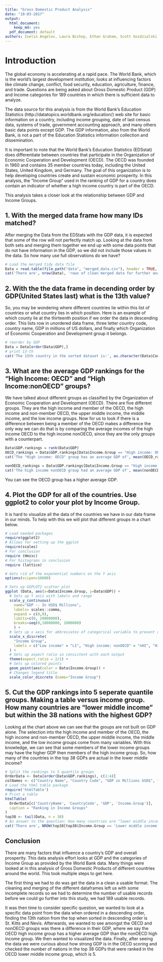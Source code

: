 ---
title: "Gross Domestic Product Analysis"
date: "10-03-2017"
output:
  html_document:
    keep_md: yes
  pdf_document: default
authors: Ivelin Angelov, Laura Bishop, Ethan Graham, Scott Gozdzialski
---

# Introduction
The global economy is accelerating at a rapid pace.
The World Bank, which is the world's largest development institution, looks at influencing factors like climate change, conflict, food security, education, agriculture, finance, and trade.
Questions are being asked about Gross Domestic Product (GDP) and Income categories for 189 countries in which there is sufficient data to analyze. 

The data source for this analysis is from the World Bank's Education Statistics (http://datatopics.worldbank.org/education/) web site for basic information on a country, including income grouping, date of last census data, systems of trade, government accounting approach, and many others basic data points except GDP. The GDP information, also from the World Bank, is not a part of the Education Statistics information collection and dissemination. 

It is important to note that the World Bank's Education Statistics (EDSstat) does differentiate between countries that participate in the Organization of Economic Cooperation and Development (OECD). The OECD was founded in 1960 and contains 35 member countries today, including the United States, United Kingdom, and Germany.
The goal of this organization is to help developing countries create and sustain economic prosperity.
In this analysis, the  "Income Group" used in the ranking of GDP for a country does contain an indicator of whether a high income country is part of the OECD.<br/>

This analysis takes a closer look at the relationship between GDP and Income Groups.

## 1. With the merged data frame how many IDs matched?

After merging the Data from the EDStats with the GDP data, it is expected that some of the row will not perfectly match up.  Looking at the data from both sets and merging them together we end up with some data points that do not have information in the GDP, so we did not include those values in the data. So how many use full observations do we have?

```{r}
# Load the merged tidy data file
Data = read.table(file.path("data", "merged_data.csv"), header = TRUE, encoding='UTF-8')
cat('There are', nrow(Data), 'rows of clean merged data for further analysis.')
```


## 2. With the the data frame in decending order by GDP(United States last) what is the 13th value?
So, you may be wondering where different countries lie within this list of countries or what country lies in which position.
Here is an example of which county lie at the thirteenth position if we order the data in descending order.
This lists row in unordered data frame, three letter country code, country name, GDP in millions of US dollars, and finally which Organization of Economic Cooperation and Development group it belongs.

```{r}
# reorder by GDP
Data = Data[order(Data$GDP),]
# print 13-th
cat('The 13th country in the sorted dataset is:', as.character(Data$CountryName[13]))
```

## 3. What are the average GDP rankings for the "High Income: OECD" and "High Income:nonOECD" groups?

We have talked about different groups as classified by the Organization of Economic Cooperation and Development (OECD).
There are five different groups.
They are the high income and member of the OECD, the high income and non-member OECD, the upper middle income, the middle income, and the low income groups.
Now for us to look if there is a difference between being a member of the OECD makes a difference the only way we can do that is by comparing the average incomes of the high income OECD to the high income nonOECD, since they are the only groups with a counterpart.<br/> 

```{r}
Data$GDP.rankings = rank(Data$GDP)
OECD_rankings = Data$GDP.rankings[Data$Income.Group == "High income: OECD"]
cat('The "High income: OECD" group has an average GDP of', mean(OECD_rankings),'millions in US dollars.')

nonOECD_rankings = Data$GDP.rankings[Data$Income.Group == "High income: nonOECD"]
cat('The high income nonOECD group had an average GDP of', mean(nonOECD_rankings), 'millions in US dollars.')
```
You can see the OECD group has a higher average GDP.

## 4. Plot the GDP for all of the countries. Use ggplot2 to color your plot by Income Group.

It is hard to visualize all the data of the countries we have in our data frame in our minds.
To help with this we will plot that different groups in a chart below.
```{r message=F}
# Load needed packages
require(ggplot2)
# Allows for setting up the ggplot
require(scales) 
# For conclusion
require (Hmisc) 
# For histograms in conclusion
require (lattice) 

# Gets rid of the exponential numbers on the Y axis
options(scipen=10000)  

# Sets up GGPLOT2 scatter plot
ggplot (Data, aes(x=Data$Income.Group, y=Data$GDP)) + 
  # Sets up Y axis with labels and range
  scale_y_continuous(
    name="GDP -- In USD$ Millions",
    labels= scales::comma,
    expand = c(0,0),
    limits=c(0, 20000000),
    breaks=seq(0,18000000, 2000000)
    ) + 
  # Sets up x axis for abbreviates of categorical variable to prevent overlap and promote readability
  scale_x_discrete(
    "Income Group",
    labels = c("Low income" = "LI", "High income: nonOECD" = "nHI", "High income: OECD" = "oHI", "Lower middle income" = "LMI", "Upper middle income" = "UMI")
  ) + 
  # Sets up aspect ratio so consistent with each output
  theme(aspect.ratio = 2/1) + 
  # Sets up colored points
  geom_point(aes(color = Data$Income.Group)) +  
  # Changes legend title
  scale_color_discrete (name="Income Group")
```

## 5. Cut the GDP rankings into 5 seperate quantile groups. Making a table versus income group. How many countries are "lower middle income" but within the 38 nations with the highest GDP?
Looking at the chart above we can see that the groups are not built on GDP alone.
The selection into the high income and member of the OECD, the high income and non-member OECD, the upper middle income, the middle income, and the low income groups come from many variables.
With this knowledge, we can see that some members of the lower income groups may have the higher GDP then members of the high income group.
So, how many of the countries in the top 38 GDPs are actual in the lower middle income?  

```{r message=F}
# Split the rankings to 5 quantile groups
OrderData <- Data[order(Data$GDP.rankings), c(1:4)]
colNames <- c("Country Name", "Country Code", "GDP in Millions USD$", "Income Group")
# Load the thml table package
require('htmlTable')
# Print a table
htmlTable(
  OrderData[c('CountryName', 'CountryCode', 'GDP', 'Income.Group')],
  caption = "Ranking in Income Groups"
)
top38 <- tail(Data, n = 38)
# An answer to the question: How many countries are "lower middle income" but within the 38 nations with the highest GDP
cat('There are', NROW(top38[top38$Income.Group == 'Lower middle income', ]), 'countries "lower middle income" but within the 38 nations with the highest GDP')

```
## Conclusion
There are many factors that influence a country's GDP and overall prosperity.
This data analysis effort looks at GDP and the categories of Income Group as provided by the World Bank data.
Many things were looked at in this analysis of Gross Domestic Products of different countries around the world.
This took multiple steps to get here.

The first thing we had to do was get the data in a clean a usable format.
The cleaning and merging of the different dataframes left us with some incomplete records so we had to determine the number of usable records before we could go further into this study, we had 189 usable records.<br/>

It was then time to consider specific question, we wanted to look at a specific data point from the data when ordered in a descending order, finding the 13th nation from the top when sorted in descending order is St. Kitts and Nevis.
Afterwards, we wanted to see amongst the OECD and nonOECD groups was there a difference in their GDP, where we say the OECD high income group has a higher average GDP than the nonOECD high income group.
We then wanted to visualized the data.
Finally, after seeing the data we were curious about how strong GDP is in the OECD scoring and checked the number of nations in the top 38 GDPs that were ranked in the OECD lower middle income group, which is 5.
